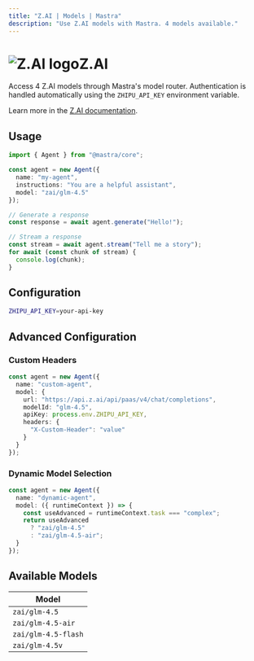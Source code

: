 ```yaml
---
title: "Z.AI | Models | Mastra"
description: "Use Z.AI models with Mastra. 4 models available."
---
```


# <img src="https://models.dev/logos/zai.svg" alt="Z.AI logo" className="inline w-8 h-8 mr-2 align-middle dark:invert dark:brightness-0 dark:contrast-200" />Z.AI

Access 4 Z.AI models through Mastra's model router. Authentication is handled automatically using the `ZHIPU_API_KEY` environment variable.

Learn more in the [Z.AI documentation](https://docs.z.ai/guides/overview/pricing).

## Usage

```typescript
import { Agent } from "@mastra/core";

const agent = new Agent({
  name: "my-agent",
  instructions: "You are a helpful assistant",
  model: "zai/glm-4.5"
});

// Generate a response
const response = await agent.generate("Hello!");

// Stream a response
const stream = await agent.stream("Tell me a story");
for await (const chunk of stream) {
  console.log(chunk);
}
```

## Configuration

```bash
ZHIPU_API_KEY=your-api-key
```

## Advanced Configuration

### Custom Headers

```typescript
const agent = new Agent({
  name: "custom-agent",
  model: {
    url: "https://api.z.ai/api/paas/v4/chat/completions",
    modelId: "glm-4.5",
    apiKey: process.env.ZHIPU_API_KEY,
    headers: {
      "X-Custom-Header": "value"
    }
  }
});
```

### Dynamic Model Selection

```typescript
const agent = new Agent({
  name: "dynamic-agent",
  model: ({ runtimeContext }) => {
    const useAdvanced = runtimeContext.task === "complex";
    return useAdvanced 
      ? "zai/glm-4.5"
      : "zai/glm-4.5-air";
  }
});
```

## Available Models

| Model |
|-------|
| `zai/glm-4.5` |
| `zai/glm-4.5-air` |
| `zai/glm-4.5-flash` |
| `zai/glm-4.5v` |
